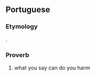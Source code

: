 ==Portuguese==

===Etymology===
{{lit|by its mouth the fish dies}}.

===Proverb===
{{head|pt|proverb}}

# what you say can do you harm